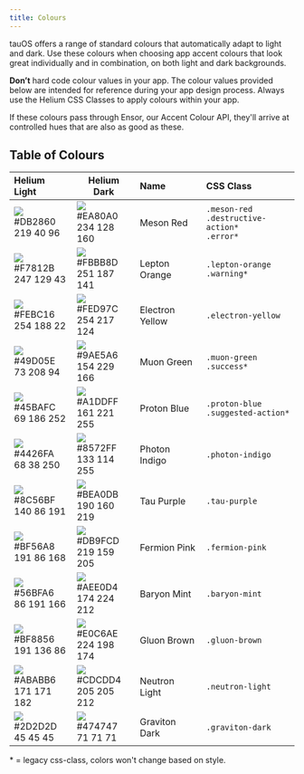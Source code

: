 ```yaml
---
title: Colours
---
```


tauOS offers a range of standard colours that automatically adapt to light and dark. Use these colours when choosing app accent colours that look great individually and in combination, on both light and dark backgrounds.

**Don’t** hard code colour values in your app. The colour values provided below are intended for reference during your app design process. Always use the Helium CSS Classes to apply colours within your app.

If these colours pass through Ensor, our Accent Colour API, they'll arrive at controlled hues that are also as good as these.

## Table of Colours

| Helium Light                                                      | Helium Dark                                                        | Name            | CSS Class                                               |
| :---------------------------------------------------------------- | ------------------------------------------------------------------ | :-------------- | :------------------------------------------------------ |
| ![](/images/helium/hig/color_24.png)<br />#DB2860<br />219 40 96  | ![](/images/helium/hig/color_23.png)<br />#EA80A0<br />234 128 160 | Meson Red       | `.meson-red`<br />`.destructive-action*`<br />`.error*` |
| ![](/images/helium/hig/color_22.png)<br />#F7812B<br />247 129 43 | ![](/images/helium/hig/color_21.png)<br />#FBBB8D<br />251 187 141 | Lepton Orange   | `.lepton-orange`<br />`.warning*`                       |
| ![](/images/helium/hig/color_20.png)<br />#FEBC16<br />254 188 22 | ![](/images/helium/hig/color_19.png)<br />#FED97C<br />254 217 124 | Electron Yellow | `.electron-yellow`                                      |
| ![](/images/helium/hig/color_18.png)<br />#49D05E<br />73 208 94  | ![](/images/helium/hig/color_17.png)<br />#9AE5A6<br />154 229 166 | Muon Green      | `.muon-green`<br />`.success*`                          |
| ![](/images/helium/hig/color_16.png)<br />#45BAFC<br />69 186 252 | ![](/images/helium/hig/color_15.png)<br />#A1DDFF<br />161 221 255 | Proton Blue     | `.proton-blue`<br />`.suggested-action*`                |
| ![](/images/helium/hig/color_14.png)<br />#4426FA<br />68 38 250  | ![](/images/helium/hig/color_13.png)<br />#8572FF<br />133 114 255 | Photon Indigo   | `.photon-indigo`                                        |
| ![](/images/helium/hig/color_12.png)<br />#8C56BF<br />140 86 191 | ![](/images/helium/hig/color_11.png)<br />#BEA0DB<br />190 160 219 | Tau Purple      | `.tau-purple`                                           |
| ![](/images/helium/hig/color_10.png)<br />#BF56A8<br />191 86 168 | ![](/images/helium/hig/color_9.png)<br />#DB9FCD<br />219 159 205  | Fermion Pink    | `.fermion-pink`                                         |
| ![](/images/helium/hig/color_8.png)<br />#56BFA6<br />86 191 166  | ![](/images/helium/hig/color_7.png)<br />#AEE0D4<br />174 224 212  | Baryon Mint     | `.baryon-mint`                                          |
| ![](/images/helium/hig/color_6.png)<br />#BF8856<br />191 136 86  | ![](/images/helium/hig/color_5.png)<br />#E0C6AE<br />224 198 174  | Gluon Brown     | `.gluon-brown`                                          |
| ![](/images/helium/hig/color_4.png)<br />#ABABB6<br />171 171 182 | ![](/images/helium/hig/color_3.png)<br />#CDCDD4<br />205 205 212  | Neutron Light   | `.neutron-light`                                        |
| ![](/images/helium/hig/color_2.png)<br />#2D2D2D<br />45 45 45    | ![](/images/helium/hig/color_1.png)<br />#474747<br />71 71 71     | Graviton Dark   | `.graviton-dark`                                        |

\* = legacy css-class, colors won't change based on style.
